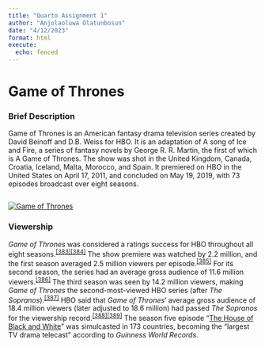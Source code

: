 ```yaml
---
title: "Quarto Assignment 1"
author: "Anjolaoluwa Olatunbosun"
date: "4/12/2023"
format: html
execute:
  echo: fenced
---
```


# Game of Thrones

### Brief Description

Game of Thrones is an American fantasy drama television series created by David Beinoff and D.B. Weiss for HBO. It is an adaptation of A song of Ice and Fire, a series of fantasy novels by George R. R. Martin, the first of which is A Game of Thrones. The show was shot in the United Kingdom, Canada, Croatia, Iceland, Malta, Morocco, and Spain. It premiered on HBO in the United States on April 17, 2011, and concluded on May 19, 2019, with 73 episodes broadcast over eight seasons.

```{}
```

[![Game of Thrones](/Users/macbookpro/Documents/GitHub/RRcourse2023/Quarto%20and%20MD%201/ASSIGNMENT%201/Game_of_Thrones_title_card.jpg)](https://en.wikipedia.org/wiki/Game_of_Thrones)

### **Viewership**

*Game of Thrones* was considered a ratings success for HBO throughout all eight seasons.^[\[383\]](https://en.wikipedia.org/wiki/Game_of_Thrones#cite_note-384)[\[384\]](https://en.wikipedia.org/wiki/Game_of_Thrones#cite_note-385)^ The show premiere was watched by 2.2 million, and the first season averaged 2.5 million viewers per episode.^[\[385\]](https://en.wikipedia.org/wiki/Game_of_Thrones#cite_note-386)^ For its second season, the series had an average gross audience of 11.6 million viewers.^[\[386\]](https://en.wikipedia.org/wiki/Game_of_Thrones#cite_note-387)^ The third season was seen by 14.2 million viewers, making *Game of Thrones* the second-most-viewed HBO series (after *The Sopranos*).^[\[387\]](https://en.wikipedia.org/wiki/Game_of_Thrones#cite_note-388)^ HBO said that *Game of Thrones*' average gross audience of 18.4 million viewers (later adjusted to 18.6 million) had passed *The Sopranos* for the viewership record.^[\[388\]](https://en.wikipedia.org/wiki/Game_of_Thrones#cite_note-389)[\[389\]](https://en.wikipedia.org/wiki/Game_of_Thrones#cite_note-390)^ The season five episode "[The House of Black and White](https://en.wikipedia.org/wiki/The_House_of_Black_and_White "The House of Black and White")" was simulcasted in 173 countries, becoming the "largest TV drama telecast" according to *Guinness World Records*.
